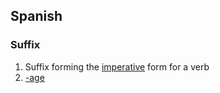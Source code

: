 ==Spanish==

===Suffix===

# Suffix forming the [[imperative]] form for a verb<!--person?-->
# [[-age]]